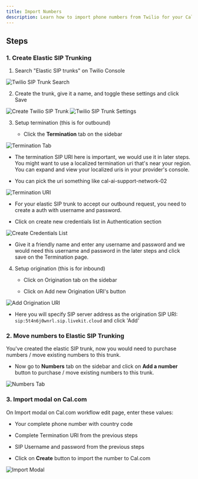 ```yaml
---
title: Import Numbers
description: Learn how to import phone numbers from Twilio for your Cal.ai agent via SIP trunking
---
```


## Steps

### 1. Create Elastic SIP Trunking

1. Search "Elastic SIP trunks" on Twilio Console

<Frame>
  <img
    src="/images/importingPhoneNumber/twilio-sip-trunk-search.jpg"
    alt="Twilio SIP Trunk Search"
  />
</Frame>

2. Create the trunk, give it a name, and toggle these settings and click Save

<Frame>
  <img
    src="/images/importingPhoneNumber/create-trunk.jpg"
    alt="Create Twilio SIP Trunk"
  />
</Frame>

<Frame>
  <img
    src="/images/importingPhoneNumber/twilio-sip-trunk-settings.jpg"
    alt="Twilio SIP Trunk Settings"
  />
</Frame>

3. Setup termination (this is for outbound)

   - Click the **Termination** tab on the sidebar

<Frame>
  <img
    src="/images/importingPhoneNumber/termination-page.jpg"
    alt="Termination Tab"
  />
</Frame>

- The termination SIP URI here is important, we would use it in later steps. You might want to use a localized termination uri that's near your region. You can expand and view your localized uris in your provider's console.

- You can pick the uri something like cal-ai-support-network-02

<Frame>
  <img
    src="/images/importingPhoneNumber/set-termination-uri.jpg"
    alt="Termination URI"
  />
</Frame>

- For your elastic SIP trunk to accept our outbound request, you need to create a auth with username and password.

- Click on create new credentials list in Authentication section

<Frame>
  <img
    src="/images/importingPhoneNumber/create-new-credential.jpg"
    alt="Create Credentials List"
  />
</Frame>

- Give it a friendly name and enter any username and password and we would need this username and password in the later steps and click save on the Termination page.

4. Setup origination (this is for inbound)

   - Click on Origination tab on the sidebar

   - Click on Add new Origination URI's button

<Frame>
  <img
    src="/images/importingPhoneNumber/create-origination.jpg"
    alt="Add Origination URI"
  />
</Frame>

- Here you will specify SIP server address as the origination SIP URI: `sip:5t4n6j0wnrl.sip.livekit.cloud` and click 'Add'

### 2. Move numbers to Elastic SIP Trunking

You've created the elastic SIP trunk, now you would need to purchase numbers / move existing numbers to this trunk.

- Now go to **Numbers** tab on the sidebar and click on **Add a number** button to purchase / move existing numbers to this trunk.

<Frame>
  <img src="/images/importingPhoneNumber/numbers-tab.jpg" alt="Numbers Tab" />
</Frame>

### 3. Import modal on Cal.com

On Import modal on Cal.com workflow edit page, enter these values:

- Your complete phone number with country code
- Complete Termination URI from the previous steps
- SIP Username and password from the previous steps

- Click on **Create** button to import the number to Cal.com

<Frame>
  <img
    src="/images/importingPhoneNumber/import-phone-number-modal.jpg"
    alt="Import Modal"
  />
</Frame>
